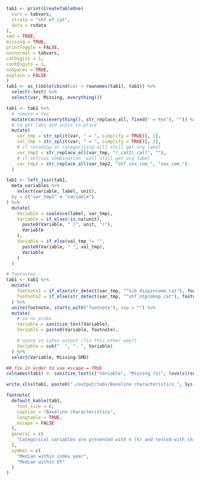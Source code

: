 ```r

tab1 <- print(CreateTableOne(
  vars = tabvars,
  strata = "shf_ef_cat",
  data = rsdata
),
smd = TRUE,
missing = TRUE,
printToggle = FALSE,
nonnormal = tabvars,
catDigits = 1,
contDigits = 1,
noSpaces = TRUE,
explain = FALSE
)
tab1 <- as_tibble(cbind(var = rownames(tab1), tab1)) %>%
  select(-test) %>%
  select(var, Missing, everything())

tab1 <- tab1 %>%
  # remove = Yes
  mutate(across(everything(), str_replace_all, fixed(" = Yes"), "")) %>%
  # to get labs and units in place
  mutate(
    var_tmp = str_split(var, " = ", simplify = TRUE)[, 1],
    val_tmp = str_split(var, " = ", simplify = TRUE)[, 2],
    # if recoding or categorizing will still get org label
    var_tmp2 = str_replace_all(var_tmp, "(_cat2|_cat)", ""),
    # if shf/sos combination  will still get org label
    var_tmp2 = str_replace_all(var_tmp2, "shf_sos_com_", "sos_com_")
  )

tab1 <- left_join(tab1,
  meta_variables %>%
    select(variable, label, unit),
  by = c("var_tmp2" = "variable")
) %>%
  mutate(
    Variable = coalesce(label, var_tmp),
    Variable = if_else(!is.na(unit),
      paste0(Variable, " (", unit, ")"),
      Variable
    ),
    Variable = if_else(val_tmp != "",
      paste0(Variable, " ", val_tmp),
      Variable
    )
  )

# footnotes
tab1 <- tab1 %>%
  mutate(
    footnote1 = if_else(str_detect(var_tmp, "^scb_dispincome_cat"), footnote_marker_symbol(1), ""),
    footnote2 = if_else(str_detect(var_tmp, "^shf_ntprobnp_cat"), footnote_marker_symbol(2), "")
  ) %>%
  unite(footnote, starts_with("footnote"), sep = "") %>%
  mutate(
    # so no probs
    Variable = sanitize_text(Variable),
    Variable = paste0(Variable, footnote),

    # space in Latex output (fix this other way?)
    Variable = sub("  ", ". ", Variable)
  ) %>%
  select(Variable, Missing:SMD)

## fix in order to use escape = TRUE
colnames(tab1) <- sanitize_text(c("Variable", "Missing (%)", levels(rsdata$shf_ef_cat), "p-value", "SMD"))

write.xlsx(tab1, paste0("./output/tabs/Baseline characteristics_", Sys.Date(), ".xlsx"), rowNames = FALSE)

footnote(
  default_kable(tab1,
    font_size = 6,
    caption = "Baseline characteristics",
    longtable = TRUE,
    escape = FALSE
  ),
  general = c(
    "Categorical variables are presented with n (%) and tested with chi-square test and continuous variables with median [q1-q3] and tested with Kruskal-Wallis test."
  ),
  symbol = c(
    "Median within index year",
    "Median within EF"
  )
)
```
